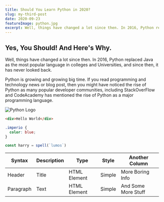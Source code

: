 ```yaml
---
title: Should You Learn Python in 2020?
slug: my-third-post
date: 2020-09-23
featureImage: python.jpg
excerpt: Well, things have changed a lot since then. In 2016, Python replaced Java as the most popular language in colleges and Universities...
---
```


## Yes, You Should! And Here's Why.

Well, things have changed a lot since then. In 2016, Python replaced Java as the most popular language in colleges and Universities, and since then, it has never looked back.

Python is growing and growing big time. If you read programming and technology news or blog post, then you might have noticed the rise of Python as many popular developer communities, including StackOverFlow and CodeAcademy has mentioned the rise of Python as a major programming language.



![Python Logo](python.jpg)

```html
<div>Hello World</div>
```

```css
.imperio {
  color: blue;
}
```

```js
const harry = spell(`lumos`)
```

| Syntax    | Description | Type         | Style  | Another Column      |
| --------- | ----------- | ------------ | ------ | ------------------- |
| Header    | Title       | HTML Element | Simple | More Boring Info    |
| Paragraph | Text        | HTML Element | Simple | And Some More Stuff |
